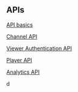 
## APIs

<PageDescription>


</PageDescription>

[API basics](/api-basics-overview)

[Channel API](/channel-api-getting-started)

[Viewer Authentication API](/viewer-authentication-api-getting-started)

[Player API](/player-api-getting-started)

[Analytics API](/analytics-api-getting-started)

d